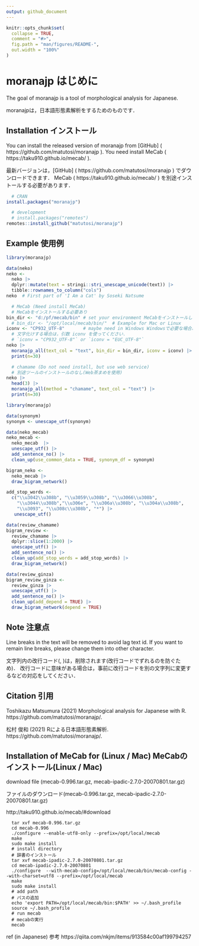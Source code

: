 ```yaml
---
output: github_document
---
```


```r
knitr::opts_chunk$set(
  collapse = TRUE,
  comment = "#>",
  fig.path = "man/figures/README-",
  out.width = "100%"
)
```

# moranajp はじめに

The goal of moranajp is a tool of morphological analysis for Japanese. 

moranajpは，日本語形態素解析をするためのものです．

## Installation インストール

You can install the released version of moranajp from [GitHub] ( https://github.com/matutosi/moranajp ). 
You need install MeCab ( https://taku910.github.io/mecab/ ). 

最新バージョンは，[GitHub] ( https://github.com/matutosi/moranajp ) でダウンロードできます．
MeCab ( https://taku910.github.io/mecab/ ) を別途インストールする必要があります．

``` r
  # CRAN
install.packages("moranajp")

  # development
  # install.packages("remotes")
remotes::install_github("matutosi/moranajp")
```

## Example 使用例

```r
library(moranajp)

data(neko)
neko <- 
  neko |>
  dplyr::mutate(text = stringi::stri_unescape_unicode(text)) |>
  tibble::rownames_to_column("cols")
neko  # First part of 'I Am a Cat' by Soseki Natsume

  # MeCab (Need install MeCab) 
  # MeCabをインストールする必要あり
bin_dir <- "d:/pf/mecab/bin" # set your environment MeCabをインストールしたフォルダを指定
  # bin_dir <- "/opt/local/mecab/bin/"  # Example for Mac or Linux
iconv <- "CP932_UTF-8"       # maybe need in Windows Windowsで必要な場合あり
  # 文字化けする場合は，引数 iconv を使ってください．
  # `iconv = "CP932_UTF-8"` or `iconv = "EUC_UTF-8"`
neko |>
  moranajp_all(text_col = "text", bin_dir = bin_dir, iconv = iconv) |>
  print(n=30)

  # chamame (Do not need install, but use web service)
  # 別途ツールのインストールのなし(Web茶まめを使用)
neko |>
  head(3) |>
  moranajp_all(method = "chamame", text_col = "text") |>
  print(n=30)
```

```r
library(moranajp)

data(synonym)
synonym <- unescape_utf(synonym)

data(neko_mecab)
neko_mecab <- 
  neko_mecab  |>
  unescape_utf() |>
  add_sentence_no() |>
  clean_up(use_common_data = TRUE, synonym_df = synonym)

bigram_neko <- 
  neko_mecab |>
  draw_bigram_network()

add_stop_words <- 
  c("\\u3042\\u308b", "\\u3059\\u308b", "\\u3066\\u308b", 
    "\\u3044\\u308b","\\u306e", "\\u306a\\u308b", "\\u304a\\u308b", 
    "\\u3093", "\\u308c\\u308b", "*") |> 
   unescape_utf()

data(review_chamame)
bigram_review <- 
  review_chamame |>
  dplyr::slice(1:2000) |>
  unescape_utf() |>
  add_sentence_no() |>
  clean_up(add_stop_words = add_stop_words) |>
  draw_bigram_network()

data(review_ginza)
bigram_review_ginza <- 
  review_ginza |>
  unescape_utf() |>
  add_sentence_no() |>
  clean_up(add_depend = TRUE) |>
  draw_bigram_network(depend = TRUE)
```


## Note 注意点

Line breaks in the text will be removed to avoid lag text id. 
If you want to remain line breaks, please change them into other character. 

文字列内の改行コード(\r\n, \n)は，削除されます(改行コードでずれるのを防ぐため)．
改行コードに意味がある場合は，事前に改行コードを別の文字列に変更するなどの対応をしてください．

## Citation 引用

Toshikazu Matsumura (2021) Morphological analysis for Japanese with R. https://github.com/matutosi/moranajp/.

松村 俊和 (2021) Rによる日本語形態素解析. https://github.com/matutosi/moranajp/.

## Installation of MeCab for (Linux / Mac) MeCabのインストール(Linux / Mac)

download file (mecab-0.996.tar.gz, mecab-ipadic-2.7.0-20070801.tar.gz)

ファイルのダウンロード(mecab-0.996.tar.gz, mecab-ipadic-2.7.0-20070801.tar.gz)

http://taku910.github.io/mecab/#download


```
  tar xvf mecab-0.996.tar.gz
  cd mecab-0.996
  ./configure --enable-utf8-only --prefix=/opt/local/mecab
  make
  sudo make install
  # install directory
  # 辞書のインストール
  tar xvf mecab-ipadic-2.7.0-20070801.tar.gz
  cd mecab-ipadic-2.7.0-20070801
  ./configure  --with-mecab-config=/opt/local/mecab/bin/mecab-config --with-charset=utf8 --prefix=/opt/local/mecab
  make
  sudo make install
  # add path
  # パスの追加
  echo 'export PATH=/opt/local/mecab/bin:$PATH' >> ~/.bash_profile
  source ~/.bash_profile
  # run mecab
  # mecabの実行
  mecab
```

ref (in Japanese) 参考
https://qiita.com/nkjm/items/913584c00af199794257
